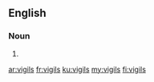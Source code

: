 ==English==

===Noun===
{{head|en|plural}}

# {{plural of|vigil|lang=en}}

[[ar:vigils]]
[[fr:vigils]]
[[ku:vigils]]
[[my:vigils]]
[[fi:vigils]]